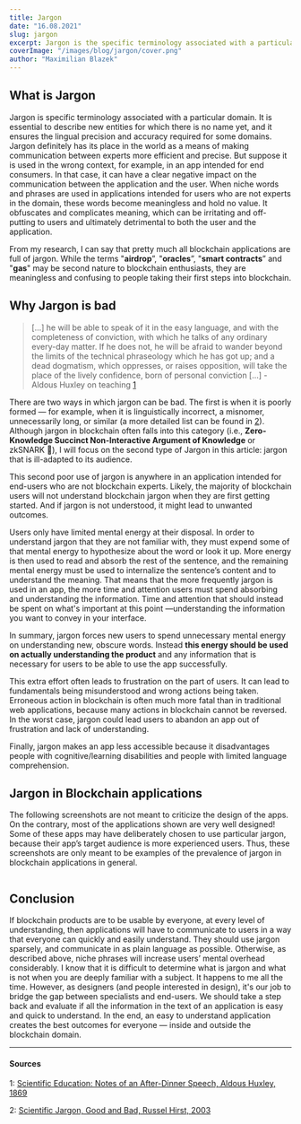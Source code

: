 ```yaml
---
title: Jargon
date: "16.08.2021"
slug: jargon
excerpt: Jargon is the specific terminology associated with a particular field or area of activity. It is that jargon can have a negative impact on communication between professionals and laypeople. When niche words and phrases are used in applications that are intended for first time users, these unfamiliar words become meaningless jargon that provides no value. It clouds and complicates meaning, which is irritating and alienating to users, with potentially harmful consequences to all parties.
coverImage: "/images/blog/jargon/cover.png"
author: "Maximilian Blazek"
---
```


## What is Jargon

Jargon is specific terminology associated with a particular domain. It is essential to describe new entities for which there is no name yet, and it ensures the lingual precision and accuracy required for some domains. Jargon definitely has its place in the world as a means of making communication between experts more efficient and precise. But suppose it is used in the wrong context, for example, in an app intended for end consumers. In that case, it can have a clear negative impact on the communication between the application and the user. When niche words and phrases are used in applications intended for users who are not experts in the domain, these words become meaningless and hold no value. It obfuscates and complicates meaning, which can be irritating and off-putting to users and ultimately detrimental to both the user and the application.

From my research, I can say that pretty much all blockchain applications are full of jargon. While the terms "**airdrop**”, "**oracles**”, "**smart contracts**” and "**gas**" may be second nature to blockchain enthusiasts, they are meaningless and confusing to people taking their first steps into blockchain.

## Why Jargon is bad

> [...] he will be able to speak of it in the easy language, and with the completeness of conviction, with which he talks of any ordinary every-day matter. If he does not, he will be afraid to wander beyond the limits of the technical phraseology which he has got up; and a dead dogmatism, which oppresses, or raises opposition, will take the place of the lively confidence, born of personal conviction [...] - Aldous Huxley on teaching [1](#1)

There are two ways in which jargon can be bad. The first is when it is poorly formed — for example, when it is linguistically incorrect, a misnomer, unnecessarily long, or similar (a more detailed list can be found in [2](#2)). Although jargon in blockchain often falls into this category (i.e., **Zero-Knowledge Succinct Non-Interactive Argument of Knowledge** or zkSNARK 👀), I will focus on the second type of Jargon in this article: jargon that is ill-adapted to its audience.

This second poor use of jargon is anywhere in an application intended for end-users who are not blockchain experts. Likely, the majority of blockchain users will not understand blockchain jargon when they are first getting started. And if jargon is not understood, it might lead to unwanted outcomes.

Users only have limited mental energy at their disposal. In order to understand jargon that they are not familiar with, they must expend some of that mental energy to hypothesize about the word or look it up. More energy is then used to read and absorb the rest of the sentence, and the remaining mental energy must be used to internalize the sentence’s content and to understand the meaning. That means that the more frequently jargon is used in an app, the more time and attention users must spend absorbing and understanding the information. Time and attention that should instead be spent on what's important at this point —understanding the information you want to convey in your interface.

In summary, jargon forces new users to spend unnecessary mental energy on understanding new, obscure words. Instead **this energy should be used on actually understanding the product** and any information that is necessary for users to be able to use the app successfully.

This extra effort often leads to frustration on the part of users. It can lead to fundamentals being misunderstood and wrong actions being taken. Erroneous action in blockchain is often much more fatal than in traditional web applications, because many actions in blockchain cannot be reversed. In the worst case, jargon could lead users to abandon an app out of frustration and lack of understanding.

Finally, jargon makes an app less accessible because it disadvantages people with cognitive/learning disabilities and people with limited language comprehension.

## Jargon in Blockchain applications

The following screenshots are not meant to criticize the design of the apps. On the contrary, most of the applications shown are very well designed! Some of these apps may have deliberately chosen to use particular jargon, because their app’s target audience is more experienced users. Thus, these screenshots are only meant to be examples of the prevalence of jargon in blockchain applications in general.

<div class="article-grid article-jargon-image-grid">
  <div class="article-grid-span-3">
    <a href="/apps/app-1622214203974-gnosis-safe-elq6rg1tr/screen/qb1o7t1g5"><img class="article-grid-image" src="https://res.cloudinary.com/ape-unit/image/upload/v1629991540/neueux/media/articles/image10.jpg" alt=""></img></a>
  </div>

<div class="article-grid-span-1">
    <a href="/apps/app-1617876781719-lumi-wallet-azynqag3b/screen/od6hqu4e9">
        <img
            class="article-grid-image"
            src="https://res.cloudinary.com/ape-unit/image/upload/v1629991537/neueux/media/articles/image5.jpg"
            alt=""
        ></img>
    </a>
</div>

<div class="article-grid-span-1">
    <a href="/apps/app-1617869675070-brd-khnlkeubl/screen/oxfdghcfx">
        <img
            class="article-grid-image"
            src="https://res.cloudinary.com/ape-unit/image/upload/v1629991536/neueux/media/articles/image4.jpg"
            alt=""
        ></img>
    </a>
</div>

<div class="article-grid-span-1">
    <a href="/apps/app-1617289773983-atomic-wallet-x3l28b4fg/screen/jfy7wlet0">
        <img
            class="article-grid-image"
            src="https://res.cloudinary.com/ape-unit/image/upload/v1629991535/neueux/media/articles/image1.jpg"
            alt=""
        ></img>
    </a>
</div>

<div class="article-grid-span-3">
    <a href="/apps/app-1621349700624-tornado-cash-eyynmsu1t/screen/ulz6yhdau">
        <img
            class="article-grid-image"
            src="https://res.cloudinary.com/ape-unit/image/upload/v1629991539/neueux/media/articles/image9.jpg"
            alt=""
        ></img>
    </a>
</div>

<div class="article-grid-span-3">
    <a href="/apps/app-1621347512156-opensea-phg2vice5/screen/2o6zmot5z">
        <img
            class="article-grid-image"
            src="https://res.cloudinary.com/ape-unit/image/upload/v1629991538/neueux/media/articles/image8.jpg"
            alt=""
        ></img>
    </a>
</div>

<div class="article-grid-span-1">
    <a href="/apps/app-1618389262827-trust-wallet-v6z58hamj/screen/nfzmo6g7g">
        <img
            class="article-grid-image"
            src="https://res.cloudinary.com/ape-unit/image/upload/v1629991534/neueux/media/articles/image.jpg"
            alt=""
        ></img>
    </a>
</div>

  <div class="article-grid-span-1">
    <a href="/apps/app-1617810727431-mew-wallet-p5eypx7wi/screen/bj9p9yx33"><img class="article-grid-image" src="https://res.cloudinary.com/ape-unit/image/upload/v1629991581/neueux/media/articles/image3.png" alt=""></img></a>
  </div>
</div>

## Conclusion

If blockchain products are to be usable by everyone, at every level of understanding, then applications will have to communicate to users in a way that everyone can quickly and easily understand. They should use jargon sparsely, and communicate in as plain language as possible. Otherwise, as described above, niche phrases will increase users’ mental overhead considerably. I know that it is difficult to determine what is jargon and what is not when you are deeply familiar with a subject. It happens to me all the time. However, as designers (and people interested in design), it's our job to bridge the gap between specialists and end-users. We should take a step back and evaluate if all the information in the text of an application is easy and quick to understand. In the end, an easy to understand application creates the best outcomes for everyone — inside and outside the blockchain domain.

---

#### Sources

1: <a name="1" href="https://mathcs.clarku.edu/huxley/CE3/SciEd.html">Scientific Education: Notes of an After-Dinner Speech, Aldous Huxley, 1869</a>

2: <a name="2" href="https://journals.sagepub.com/doi/10.2190/J8JJ-4YD0-4R00-G5N0">Scientific Jargon, Good and Bad, Russel Hirst, 2003</a>
